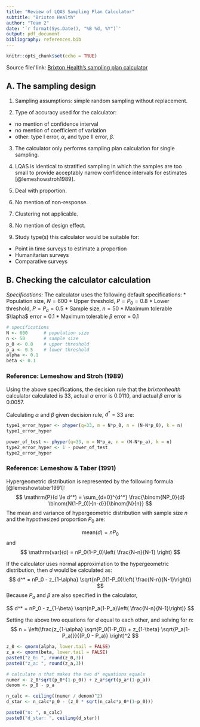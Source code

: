 ```yaml
---
title: "Review of LQAS Sampling Plan Calculator"
subtitle: "Brixton Health"
author: "Team 2"
date: '`r format(Sys.Date(), "%B %d, %Y")`'
output: pdf_document
bibliography: references.bib
---
```


```r
knitr::opts_chunk$set(echo = TRUE)
```
Source file/ link: [Brixton Health's sampling plan calculator](http://www.brixtonhealth.com/hyperLQAS.findD.html)

## A. The sampling design

1. Sampling assumptions: simple random sampling without replacement.

2. Type of accuracy used for the calculator:
* no mention of confidence interval
* no mention of coefficient of variation
* other: type I error, $\alpha$, and type II error, $\beta$.

3. The calculator only performs sampling plan calculation for single sampling.

4. LQAS is identical to stratified sampling in which the samples are too small to provide acceptably narrow confidence intervals for estimates [@lemeshowstroh1989].

5. Deal with proportion.

6. No mention of non-response.

7. Clustering not applicable. 

8. No mention of design effect.

9. Study type(s) this calculator would be suitable for: 
* Point in time surveys to estimate a proportion
* Humanitarian surveys
* Comparative surveys


## B. Checking the calculator calculation

*Specifications:*
The calculator uses the following default specifications: 
* Population size, $N = 600$ 
* Upper threshold, $P = P_0 = 0.8$
* Lower threshold, $P = P_a = 0.5$
* Sample size, $n = 50$
* Maximum tolerable $\lapha$ error = 0.1
* Maximum tolerable $\beta$ error = 0.1


```r
# specifications
N <- 600      # population size
n <- 50       # sample size
p_0 <- 0.8    # upper threshold
p_a <- 0.5    # lower threshold
alpha <- 0.1
beta <- 0.1

```


### Reference: Lemeshow and Stroh (1989)

Using the above specifications, the decision rule that the *brixtonhealth* calculator calculated is 33, actual $\alpha$ error is 0.0110, and actual $\beta$ error is 0.0057.

Calculating $\alpha$ and $\beta$ given decision rule, $d^*$ = 33 are:

```r
type1_error_hyper <- phyper(q=33, m = N*p_0, n = (N-N*p_0), k = n)
type1_error_hyper
```

```r
power_of_test <- phyper(q=33, m = N*p_a, n = (N-N*p_a), k = n)
type2_error_hyper <- 1 - power_of_test
type2_error_hyper
```


### Reference: Lemeshow & Taber (1991)

Hypergeometric distribution is represented by the following formula [@lemeshowtaber1991]:
$$
\mathrm{P}(d \le d^*) = \sum_{d=0}^{d^*} \frac{\binom{NP_0}{d} \binom{N(1-P_0)}{n-d}}{\binom{N}{n}}
$$
The mean and variance of hypergeometric distribution with sample size $n$ and the hypothesized proportion $P_0$ are:

$$
\mathrm{mean}(d) = nP_0
$$
and
$$
\mathrm{var}(d) = nP_0(1-P_0)\left( \frac{N-n}{N-1} \right)
$$

If the calculator uses normal approximation to the hypergeometric distribution, then $d$ would be calculated as:
$$
d^* = nP_0 - z_{1-\alpha} \sqrt{nP_0(1-P_0)\left( \frac{N-n}{N-1}\right)}  
$$
Because $P_a$ and $\beta$ are also specified in the calculator, 

$$
d^* = nP_0 - z_{1-\beta} \sqrt{nP_a(1-P_a)\left( \frac{N-n}{N-1}\right)}  
$$

Setting the above two equations for $d$ equal to each other, and solving for $n$:
$$
n = \left(\frac{z_{1-\alpha} \sqrt{P_0(1-P_0)} + z_{1-\beta} \sqrt{P_a(1-P_a)}}{(P_0 - P_a)}  \right)^2
$$


```r
z_0 <- qnorm(alpha, lower.tail = FALSE)
z_a <- qnorm(beta, lower.tail = FALSE)
paste0("z_0: ", round(z_0,3))
paste0("z_a: ", round(z_a,3))

# calculate n that makes the two d* equations equals
numer <- z_0*sqrt(p_0*(1-p_0)) + z_a*sqrt(p_a*(1-p_a))
denom <- p_0 - p_a

n_calc <- ceiling((numer / denom)^2)
d_star <- n_calc*p_0 - (z_0 * sqrt(n_calc*p_0*(1-p_0)))

paste0("n: ", n_calc)
paste0("d_star: ", ceiling(d_star))
```





